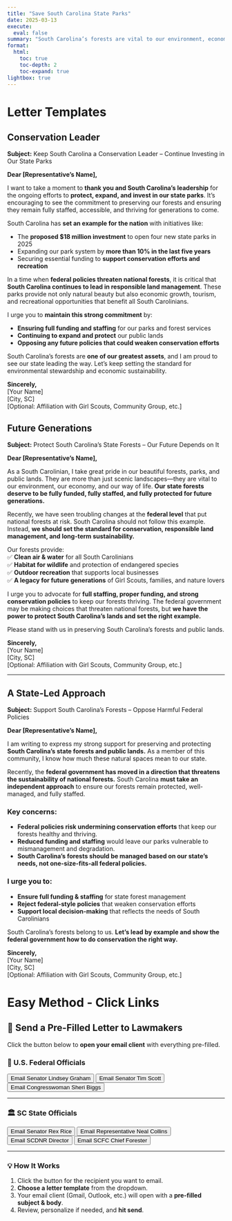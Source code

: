 ```yaml
---
title: "Save South Carolina State Parks"
date: 2025-03-13
execute:
  eval: false
summary: "South Carolina’s forests are vital to our environment, economy, and way of life. We’re urging our representatives to fully fund, staff, and protect our state forests—leading by example instead of following harmful federal policies."
format:
  html:
    toc: true
    toc-depth: 2
    toc-expand: true
lightbox: true
---
```


# Letter Templates

## Conservation Leader

**Subject:** Keep South Carolina a Conservation Leader – Continue Investing in Our State Parks  

**Dear [Representative’s Name],**  

I want to take a moment to **thank you and South Carolina’s leadership** for the ongoing efforts to **protect, expand, and invest in our state parks**. It’s encouraging to see the commitment to preserving our forests and ensuring they remain fully staffed, accessible, and thriving for generations to come.  

South Carolina has **set an example for the nation** with initiatives like:

- The **proposed $18 million investment** to open four new state parks in 2025  
- Expanding our park system by **more than 10% in the last five years**  
- Securing essential funding to **support conservation efforts and recreation**  

In a time when **federal policies threaten national forests**, it is critical that **South Carolina continues to lead in responsible land management**. These parks provide not only natural beauty but also economic growth, tourism, and recreational opportunities that benefit all South Carolinians.  

I urge you to **maintain this strong commitment** by:

- **Ensuring full funding and staffing** for our parks and forest services  
- **Continuing to expand and protect** our public lands  
- **Opposing any future policies that could weaken conservation efforts**  

South Carolina’s forests are **one of our greatest assets**, and I am proud to see our state leading the way. Let’s keep setting the standard for environmental stewardship and economic sustainability.  

**Sincerely,**  
[Your Name]  
[City, SC]  
[Optional: Affiliation with Girl Scouts, Community Group, etc.]  

## Future Generations

**Subject:** Protect South Carolina’s State Forests – Our Future Depends on It

**Dear \[Representative’s Name\],**

As a South Carolinian, I take great pride in our beautiful forests, parks, and public lands. They are more than just scenic landscapes—they are vital to our environment, our economy, and our way of life. **Our state forests deserve to be fully funded, fully staffed, and fully protected for future generations.**

Recently, we have seen troubling changes at the **federal level** that put national forests at risk. South Carolina should not follow this example. Instead, **we should set the standard for conservation, responsible land management, and long-term sustainability.**

Our forests provide:\
✅ **Clean air & water** for all South Carolinians\
✅ **Habitat for wildlife** and protection of endangered species\
✅ **Outdoor recreation** that supports local businesses\
✅ **A legacy for future generations** of Girl Scouts, families, and nature lovers

I urge you to advocate for **full staffing, proper funding, and strong conservation policies** to keep our forests thriving. The federal government may be making choices that threaten national forests, but **we have the power to protect South Carolina’s lands and set the right example.**

Please stand with us in preserving South Carolina’s forests and public lands.

**Sincerely,**\
\[Your Name\]\
\[City, SC\]\
\[Optional: Affiliation with Girl Scouts, Community Group, etc.\]

------------------------------------------------------------------------

## A State-Led Approach

**Subject:** Support South Carolina’s Forests – Oppose Harmful Federal Policies

**Dear \[Representative’s Name\],**

I am writing to express my strong support for preserving and protecting **South Carolina’s state forests and public lands.** As a member of this community, I know how much these natural spaces mean to our state.

Recently, the **federal government has moved in a direction that threatens the sustainability of national forests.** South Carolina **must take an independent approach** to ensure our forests remain protected, well-managed, and fully staffed.

### **Key concerns:**

-   **Federal policies risk undermining conservation efforts** that keep our forests healthy and thriving.\
-   **Reduced funding and staffing** would leave our parks vulnerable to mismanagement and degradation.\
-   **South Carolina’s forests should be managed based on our state’s needs, not one-size-fits-all federal policies.**

### **I urge you to:**

-   **Ensure full funding & staffing** for state forest management\
-   **Reject federal-style policies** that weaken conservation efforts\
-   **Support local decision-making** that reflects the needs of South Carolinians

South Carolina’s forests belong to us. **Let’s lead by example and show the federal government how to do conservation the right way.**

**Sincerely,**\
\[Your Name\]\
\[City, SC\]\
\[Optional: Affiliation with Girl Scouts, Community Group, etc.\]


# Easy Method - Click Links

## 📌 Send a Pre-Filled Letter to Lawmakers

Click the button below to **open your email client** with everything pre-filled.

### 📜 U.S. Federal Officials

<button onclick="openEmailModal('senator@lgraham.senate.gov')">Email Senator Lindsey Graham</button>  
<button onclick="openEmailModal('senator@scott.senate.gov')">Email Senator Tim Scott</button>  
<button onclick="openEmailModal('info@sheribiggs.com')">Email Congresswoman Sheri Biggs</button>  

---

### 🏛️ SC State Officials

<button onclick="openEmailModal('rexrice@scsenate.gov')">Email Senator Rex Rice</button>  
<button onclick="openEmailModal('nealcollins@schouse.gov')">Email Representative Neal Collins</button>  
<button onclick="openEmailModal('info@dnr.sc.gov')">Email SCDNR Director</button>  
<button onclick="openEmailModal('info@scfc.gov')">Email SCFC Chief Forester</button>  

---

### **💡 How It Works**
1. Click the button for the recipient you want to email.
2. **Choose a letter template** from the dropdown.
3. Your email client (Gmail, Outlook, etc.) will open with a **pre-filled subject & body**.
4. Review, personalize if needed, and **hit send**.

```{=html}
<script>
function openEmailModal(recipient) {
    const templateOptions = {
        "conservation_leader": {
            subject: "Keep South Carolina a Conservation Leader – Continue Investing in Our State Parks",
            body: `Dear [Representative’s Name],

I want to take a moment to thank you and South Carolina’s leadership for the ongoing efforts to protect, expand, and invest in our state parks... [truncated for brevity]`
        },
        "future_generations": {
            subject: "Protect South Carolina’s State Forests – Our Future Depends on It",
            body: `Dear [Representative’s Name],

As a South Carolinian, I take great pride in our beautiful forests, parks, and public lands... [truncated for brevity]`
        },
        "state_led_approach": {
            subject: "Support South Carolina’s Forests – Oppose Harmful Federal Policies",
            body: `Dear [Representative’s Name],

I am writing to express my strong support for preserving and protecting South Carolina’s state forests... [truncated for brevity]`
        }
    };

    let modal = document.createElement("div");
    modal.innerHTML = `
        <div style="position:fixed;top:50%;left:50%;transform:translate(-50%,-50%);
            padding:20px;background:#fff;border-radius:8px;box-shadow:0 4px 10px rgba(0,0,0,0.3);
            width: 350px; text-align: center; font-family: Arial, sans-serif;">

            <h2 style="margin-bottom: 15px;">Select a Letter Template</h2>

            <label for="templateSelect" style="display:block;margin-bottom:10px;font-size:16px;font-weight:bold;">
                Choose a Template:
            </label>

            <select id="templateSelect" style="width: 100%; padding: 8px; font-size: 16px; border-radius: 5px; border: 1px solid #ccc; margin-bottom: 15px;">
                <option value="conservation_leader">🌿 Conservation Leader</option>
                <option value="future_generations">🌎 Future Generations</option>
                <option value="state_led_approach">🏛️ A State-Led Approach</option>
            </select>

            <button onclick="sendSelectedEmail('${recipient}')" 
                style="width: 100%; padding: 10px; font-size: 16px; font-weight: bold;
                background-color: #007BFF; color: white; border: none; border-radius: 5px;
                cursor: pointer; margin-bottom: 10px;">
                📧 Send Email
            </button>

            <button onclick="this.parentElement.remove()" 
                style="width: 100%; padding: 10px; font-size: 16px; font-weight: bold;
                background-color: #ccc; color: black; border: none; border-radius: 5px;
                cursor: pointer;">
                ❌ Cancel
            </button>
        </div>`;

    document.body.appendChild(modal);

    window.sendSelectedEmail = function (recipient) {
        let selectedTemplate = document.getElementById("templateSelect").value;
        let subject = encodeURIComponent(templateOptions[selectedTemplate].subject);
        let body = encodeURIComponent(templateOptions[selectedTemplate].body);

        window.location.href = `mailto:${recipient}?subject=${subject}&body=${body}`;
    };
}
</script>
```
